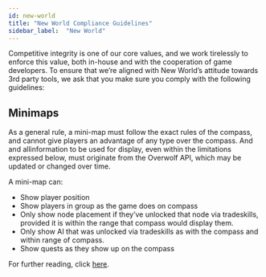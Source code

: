 ```yaml
---
id: new-world
title: "New World Compliance Guidelines"
sidebar_label:  "New World"
---
```


<GameInfo gameID={21816} showCompliance={false} showDocs={true}/>

Competitive integrity is one of our core values, and we work tirelessly to enforce this value, both in-house and with the cooperation of game developers.
To ensure that we’re aligned with New World’s attitude towards 3rd party tools, we ask that you make sure you comply with the following guidelines:

## Minimaps

As a general rule, a mini-map must follow the exact rules of the compass, and cannot give players an advantage of any type over the compass.
And and allinformation to be used for display, even within the limitations expressed below, must originate from the Overwolf API, which may be updated or changed over time.

A mini-map can:
* Show player position
* Show players in group as the game does on compass
* Only show node placement if they’ve unlocked that node via tradeskills, provided it is within the range that compass would display them.
* Only show AI that was unlocked via tradeskills as with the compass and within range of compass.
* Show quests as they show up on the compass

For further reading, click [here](https://forums.newworld.com/t/dev-blog-mini-map/535888).